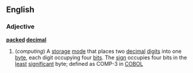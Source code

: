 ==English==
===Adjective===
'''[[packed]] [[decimal]]'''
#(''computing'') A [[storage]] [[mode]] that places two [[decimal]] [[digit]]s into one [[byte]], each digit occupying four [[bit]]s. The [[sign]] occupies four bits in the [[least]] [[significant]] byte; defined as COMP-3 in [[COBOL]]
